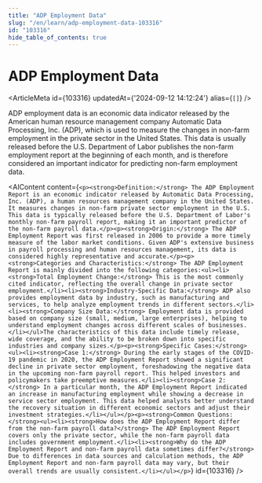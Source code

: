 ```yaml
---
title: "ADP Employment Data"
slug: "/en/learn/adp-employment-data-103316"
id: "103316"
hide_table_of_contents: true
---
```



# ADP Employment Data

<ArticleMeta id={103316} updatedAt={'2024-09-12 14:12:24'} alias={`[]`} />
<div className='border-solid border-b border-t-0 my-4 border-[var(--ifm-color-gray-300)]' />

ADP employment data is an economic data indicator released by the American human resource management company Automatic Data Processing, Inc. (ADP), which is used to measure the changes in non-farm employment in the private sector in the United States. This data is usually released before the U.S. Department of Labor publishes the non-farm employment report at the beginning of each month, and is therefore considered an important indicator for predicting non-farm employment data.

<AIContent content={`<p><strong>Definition:</strong> The ADP Employment Report is an economic indicator released by Automatic Data Processing, Inc. (ADP), a human resources management company in the United States. It measures changes in non-farm private sector employment in the U.S. This data is typically released before the U.S. Department of Labor's monthly non-farm payroll report, making it an important predictor of the non-farm payroll data.</p><p><strong>Origin:</strong> The ADP Employment Report was first released in 2006 to provide a more timely measure of the labor market conditions. Given ADP's extensive business in payroll processing and human resources management, its data is considered highly representative and accurate.</p><p><strong>Categories and Characteristics:</strong> The ADP Employment Report is mainly divided into the following categories:<ul><li><strong>Total Employment Change:</strong> This is the most commonly cited indicator, reflecting the overall change in private sector employment.</li><li><strong>Industry-Specific Data:</strong> ADP also provides employment data by industry, such as manufacturing and services, to help analyze employment trends in different sectors.</li><li><strong>Company Size Data:</strong> Employment data is provided based on company size (small, medium, large enterprises), helping to understand employment changes across different scales of businesses.</li></ul>The characteristics of this data include timely release, wide coverage, and the ability to be broken down into specific industries and company sizes.</p><p><strong>Specific Cases:</strong><ul><li><strong>Case 1:</strong> During the early stages of the COVID-19 pandemic in 2020, the ADP Employment Report showed a significant decline in private sector employment, foreshadowing the negative data in the upcoming non-farm payroll report. This helped investors and policymakers take preemptive measures.</li><li><strong>Case 2:</strong> In a particular month, the ADP Employment Report indicated an increase in manufacturing employment while showing a decrease in service sector employment. This data helped analysts better understand the recovery situation in different economic sectors and adjust their investment strategies.</li></ul></p><p><strong>Common Questions:</strong><ul><li><strong>How does the ADP Employment Report differ from the non-farm payroll data?</strong> The ADP Employment Report covers only the private sector, while the non-farm payroll data includes government employment.</li><li><strong>Why do the ADP Employment Report and non-farm payroll data sometimes differ?</strong> Due to differences in data sources and calculation methods, the ADP Employment Report and non-farm payroll data may vary, but their overall trends are usually consistent.</li></ul></p>`} id={103316} />

